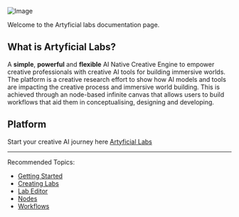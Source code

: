 ![Image](https://res.cloudinary.com/dvu6ueq2b/image/upload/v1755724422/Docs_intro_screen_vzpwvp.jpg)

 
Welcome to the Artyficial labs documentation page. 

## What is Artyficial Labs?

A **simple**, **powerful** and **flexible** AI Native Creative Engine to empower creative professionals with creative AI tools for building immersive worlds. 
The platform is a creative research effort to show how AI models and tools are impacting the creative process and immersive world building. This is achieved through an node-based infinite canvas that allows users to build workflows that aid them in conceptualising, designing and developing.   

## Platform

Start your creative AI journey here [Artyficial Labs](https://artyficiallabs.com)

---

Recommended Topics:
- [Getting Started](docs/getting-started)
- [Creating Labs](docs/labs)
- [Lab Editor](docs/lab_editor)
- [Nodes](docs/nodes)
- [Workflows](docs/workflows)